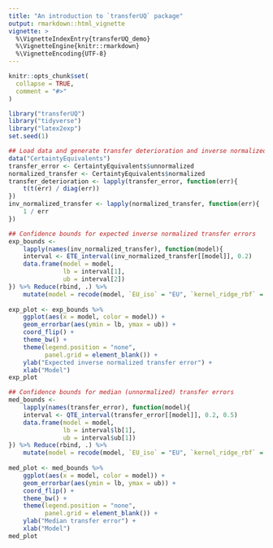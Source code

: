 ```yaml
---
title: "An introduction to `transferUQ` package"
output: rmarkdown::html_vignette
vignette: >
  %\VignetteIndexEntry{transferUQ_demo}
  %\VignetteEngine{knitr::rmarkdown}
  %\VignetteEncoding{UTF-8}
---
```


```r
knitr::opts_chunk$set(
  collapse = TRUE,
  comment = "#>"
)
```

```r
library("transferUQ")
library("tidyverse")
library("latex2exp")
set.seed(1)
```

```r
## Load data and generate transfer deterioration and inverse normalized transfer error
data("CertaintyEquivalents")
transfer_error <- CertaintyEquivalents$unnormalized
normalized_transfer <- CertaintyEquivalents$normalized
transfer_deterioration <- lapply(transfer_error, function(err){
    t(t(err) / diag(err))
})
inv_normalized_transfer <- lapply(normalized_transfer, function(err){
    1 / err
})
```

```r
## Confidence bounds for expected inverse normalized transfer errors
exp_bounds <-
    lapply(names(inv_normalized_transfer), function(model){
    interval <- ETE_interval(inv_normalized_transfer[[model]], 0.2)
    data.frame(model = model,
               lb = interval[1],
               ub = interval[2])
}) %>% Reduce(rbind, .) %>%
    mutate(model = recode(model, `EU_iso` = "EU", `kernel_ridge_rbf` = "Ridge"))
    
exp_plot <- exp_bounds %>%
    ggplot(aes(x = model, color = model)) +
    geom_errorbar(aes(ymin = lb, ymax = ub)) +
    coord_flip() +
    theme_bw() + 
    theme(legend.position = "none",
          panel.grid = element_blank()) +
    ylab("Expected inverse normalized transfer error") +
    xlab("Model")
exp_plot
```

```r
## Confidence bounds for median (unnormalized) transfer errors
med_bounds <-
    lapply(names(transfer_error), function(model){
    interval <- QTE_interval(transfer_error[[model]], 0.2, 0.5)
    data.frame(model = model,
               lb = interval$lb[1],
               ub = interval$ub[1])
}) %>% Reduce(rbind, .) %>%
    mutate(model = recode(model, `EU_iso` = "EU", `kernel_ridge_rbf` = "Ridge"))
    
med_plot <- med_bounds %>%
    ggplot(aes(x = model, color = model)) +
    geom_errorbar(aes(ymin = lb, ymax = ub)) +
    coord_flip() +
    theme_bw() + 
    theme(legend.position = "none",
          panel.grid = element_blank()) +
    ylab("Median transfer error") +
    xlab("Model")
med_plot
```

